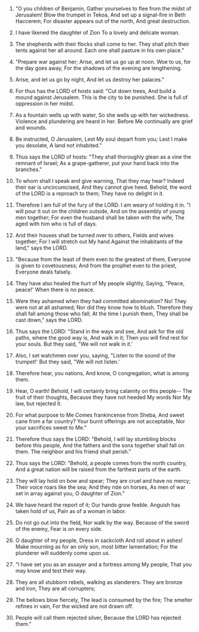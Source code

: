 
1. "O you children of Benjamin, Gather yourselves to flee from the midst of Jerusalem! Blow the trumpet in Tekoa, And set up a signal-fire in Beth Haccerem; For disaster appears out of the north, And great destruction.

2. I have likened the daughter of Zion To a lovely and delicate woman.

3. The shepherds with their flocks shall come to her. They shall pitch their tents against her all around. Each one shall pasture in his own place."

4. "Prepare war against her; Arise, and let us go up at noon. Woe to us, for the day goes away, For the shadows of the evening are lengthening.

5. Arise, and let us go by night, And let us destroy her palaces."

6. For thus has the LORD of hosts said: "Cut down trees, And build a mound against Jerusalem. This is the city to be punished. She is full of oppression in her midst.

7. As a fountain wells up with water, So she wells up with her wickedness. Violence and plundering are heard in her. Before Me continually are grief and wounds.

8. Be instructed, O Jerusalem, Lest My soul depart from you; Lest I make you desolate, A land not inhabited."

9. Thus says the LORD of hosts: "They shall thoroughly glean as a vine the remnant of Israel; As a grape-gatherer, put your hand back into the branches."

10. To whom shall I speak and give warning, That they may hear? Indeed their ear is uncircumcised, And they cannot give heed. Behold, the word of the LORD is a reproach to them; They have no delight in it.

11. Therefore I am full of the fury of the LORD. I am weary of holding it in. "I will pour it out on the children outside, And on the assembly of young men together; For even the husband shall be taken with the wife, The aged with him who is full of days.

12. And their houses shall be turned over to others, Fields and wives together; For I will stretch out My hand Against the inhabitants of the land," says the LORD.

13. "Because from the least of them even to the greatest of them, Everyone is given to covetousness; And from the prophet even to the priest, Everyone deals falsely.

14. They have also healed the hurt of My people slightly, Saying, "Peace, peace!' When there is no peace.

15. Were they ashamed when they had committed abomination? No! They were not at all ashamed; Nor did they know how to blush. Therefore they shall fall among those who fall; At the time I punish them, They shall be cast down," says the LORD.

16. Thus says the LORD: "Stand in the ways and see, And ask for the old paths, where the good way is, And walk in it; Then you will find rest for your souls. But they said, "We will not walk in it.'

17. Also, I set watchmen over you, saying, "Listen to the sound of the trumpet!' But they said, "We will not listen.'

18. Therefore hear, you nations, And know, O congregation, what is among them.

19. Hear, O earth! Behold, I will certainly bring calamity on this people-- The fruit of their thoughts, Because they have not heeded My words Nor My law, but rejected it.

20. For what purpose to Me Comes frankincense from Sheba, And sweet cane from a far country? Your burnt offerings are not acceptable, Nor your sacrifices sweet to Me."

21. Therefore thus says the LORD: "Behold, I will lay stumbling blocks before this people, And the fathers and the sons together shall fall on them. The neighbor and his friend shall perish."

22. Thus says the LORD: "Behold, a people comes from the north country, And a great nation will be raised from the farthest parts of the earth.

23. They will lay hold on bow and spear; They are cruel and have no mercy; Their voice roars like the sea; And they ride on horses, As men of war set in array against you, O daughter of Zion."

24. We have heard the report of it; Our hands grow feeble. Anguish has taken hold of us, Pain as of a woman in labor.

25. Do not go out into the field, Nor walk by the way. Because of the sword of the enemy, Fear is on every side.

26. O daughter of my people, Dress in sackcloth And roll about in ashes! Make mourning as for an only son, most bitter lamentation; For the plunderer will suddenly come upon us.

27. "I have set you as an assayer and a fortress among My people, That you may know and test their way.

28. They are all stubborn rebels, walking as slanderers. They are bronze and iron, They are all corrupters;

29. The bellows blow fiercely, The lead is consumed by the fire; The smelter refines in vain, For the wicked are not drawn off.

30. People will call them rejected silver, Because the LORD has rejected them."


